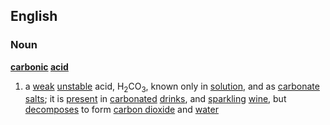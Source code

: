 ==English==
===Noun===
{{wikipedia}}
'''[[carbonic]] [[acid]]'''
#a [[weak]] [[unstable]] acid, H<sub>2</sub>CO<sub>3</sub>, known only in [[solution]], and as [[carbonate]] [[salt]]s; it is [[present]] in [[carbonated]] [[drink]]s, and [[sparkling]] [[wine]], but [[decompose]]s to form [[carbon dioxide]] and [[water]]